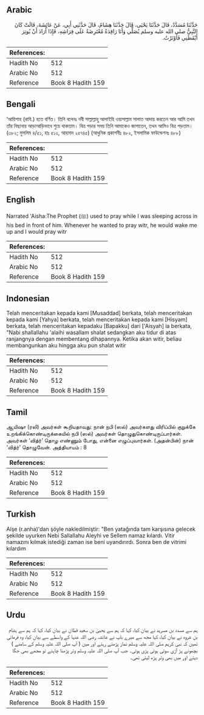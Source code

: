 ## Arabic


<div dir="rtl" lang="ar" style={{fontSize:'larger',backgroundColor:'#f8f9fa',padding:20}}>
حَدَّثَنَا مُسَدَّدٌ، قَالَ حَدَّثَنَا يَحْيَى، قَالَ حَدَّثَنَا هِشَامٌ، قَالَ حَدَّثَنِي أَبِي، عَنْ عَائِشَةَ، قَالَتْ كَانَ النَّبِيُّ صلى الله عليه وسلم يُصَلِّي وَأَنَا رَاقِدَةٌ مُعْتَرِضَةٌ عَلَى فِرَاشِهِ، فَإِذَا أَرَادَ أَنْ يُوتِرَ أَيْقَظَنِي فَأَوْتَرْتُ‏.‏
</div>
<div style={{backgroundColor:'#f8f9fa',padding:20, marginBottom: 10}}><table> <thead> <tr> <th>References:</th> <th></th> </tr> </thead> <tbody><tr><td>Hadith No</td><td>512</td></tr><tr><td>Arabic No</td><td>512</td></tr><tr><td>Reference</td><td>Book 8 Hadith 159</td></tr></tbody></table></div>

## Bengali


<div dir="ltr" lang="bn" style={{fontSize:'larger',backgroundColor:'#f8f9fa',padding:20}}>
‘আয়িশাহ (রাযি.) হতে বর্ণিত। তিনি বলেনঃ নবী সাল্লাল্লাহু আলাইহি ওয়াসাল্লাম সালাত আদায় করতেন আর আমি তখন তাঁর বিছানায় আড়াআড়িভাবে শুয়ে থাকতাম। বিত্র পড়ার সময় তিনি আমাকেও জাগাতেন, তখন আমিও বিত্র পড়তাম। (৩৮২; মুসলিম ৪/৫১, হাঃ ৫১২, আহমাদ ২৫৭৪৫) (আধুনিক প্রকাশনীঃ ৪৮২, ইসলামিক ফাউন্ডেশনঃ ৪৮৮)
</div>
<div style={{backgroundColor:'#f8f9fa',padding:20, marginBottom: 10}}><table> <thead> <tr> <th>References:</th> <th></th> </tr> </thead> <tbody><tr><td>Hadith No</td><td>512</td></tr><tr><td>Arabic No</td><td>512</td></tr><tr><td>Reference</td><td>Book 8 Hadith 159</td></tr></tbody></table></div>

## English


<div dir="ltr" lang="en" style={{fontSize:'larger',backgroundColor:'#f8f9fa',padding:20}}>
Narrated 'Aisha:The Prophet (ﷺ) used to pray while I was sleeping across in his bed in front of him. Whenever he wanted to pray witr, he would wake me up and I would pray witr
</div>
<div style={{backgroundColor:'#f8f9fa',padding:20, marginBottom: 10}}><table> <thead> <tr> <th>References:</th> <th></th> </tr> </thead> <tbody><tr><td>Hadith No</td><td>512</td></tr><tr><td>Arabic No</td><td>512</td></tr><tr><td>Reference</td><td>Book 8 Hadith 159</td></tr></tbody></table></div>

## Indonesian


<div dir="ltr" lang="id" style={{fontSize:'larger',backgroundColor:'#f8f9fa',padding:20}}>
Telah menceritakan kepada kami [Musaddad] berkata, telah menceritakan kepada kami [Yahya] berkata, telah menceritakan kepada kami [Hisyam] berkata, telah menceritakan kepadaku [Bapakku] dari ['Aisyah] ia berkata, "Nabi shallallahu 'alaihi wasallam shalat sedangkan aku tidur di atas ranjangnya dengan membentang dihapannya. Ketika akan witir, beliau membangunkan aku hingga aku pun shalat witir
</div>
<div style={{backgroundColor:'#f8f9fa',padding:20, marginBottom: 10}}><table> <thead> <tr> <th>References:</th> <th></th> </tr> </thead> <tbody><tr><td>Hadith No</td><td>512</td></tr><tr><td>Arabic No</td><td>512</td></tr><tr><td>Reference</td><td>Book 8 Hadith 159</td></tr></tbody></table></div>

## Tamil


<div dir="ltr" lang="ta" style={{fontSize:'larger',backgroundColor:'#f8f9fa',padding:20}}>
ஆயிஷா (ரலி) அவர்கள் கூறியதாவது: நான் நபி (ஸல்) அவர்களது விரிப்பில் குறுக்கே உறங்கிக்கொண்டிருக்கையில் நபி (ஸல்) அவர்கள் தொழுதுகொண்டிருப்பார்கள். அவர்கள் ‘வித்ர்’ தொழ எண்ணும் போது, என்னை எழுப்புவார்கள். (அதன்பின்) நான் ‘வித்ர்’ தொழுவேன். அத்தியாயம் : 8
</div>
<div style={{backgroundColor:'#f8f9fa',padding:20, marginBottom: 10}}><table> <thead> <tr> <th>References:</th> <th></th> </tr> </thead> <tbody><tr><td>Hadith No</td><td>512</td></tr><tr><td>Arabic No</td><td>512</td></tr><tr><td>Reference</td><td>Book 8 Hadith 159</td></tr></tbody></table></div>

## Turkish


<div dir="ltr" lang="tr" style={{fontSize:'larger',backgroundColor:'#f8f9fa',padding:20}}>
Aişe (r.anha)'dan şöyle nakledilmiştir: "Ben yatağında tam karşısına gelecek şekilde uyurken Nebi Sallallahu Aleyhi ve Sellem namaz kılardı. Vitir namazını kılmak istediği zaman ise beni uyandırırdı. Sonra ben de vitrimi kılardım
</div>
<div style={{backgroundColor:'#f8f9fa',padding:20, marginBottom: 10}}><table> <thead> <tr> <th>References:</th> <th></th> </tr> </thead> <tbody><tr><td>Hadith No</td><td>512</td></tr><tr><td>Arabic No</td><td>512</td></tr><tr><td>Reference</td><td>Book 8 Hadith 159</td></tr></tbody></table></div>

## Urdu


<div dir="rtl" lang="ur" style={{fontSize:'larger',backgroundColor:'#f8f9fa',padding:20}}>
ہم سے مسدد بن مسرہد نے بیان کیا، کہا کہ ہم سے یحییٰ بن سعید قطان نے بیان کیا، کہا کہ ہم سے ہشام بن عروہ نے بیان کیا، کہا مجھ سے میرے باپ نے عائشہ رضی اللہ عنہا کے واسطے سے بیان کیا، وہ فرماتی تھیں کہ نبی کریم صلی اللہ علیہ وسلم نماز پڑھتے رہتے اور میں ( آپ صلی اللہ علیہ وسلم کے سامنے ) بچھونے پڑ آڑی سوتی ہوئی پڑی ہوتی۔ جب آپ صلی اللہ علیہ وسلم وتر پڑھنا چاہتے تو مجھے بھی جگا دیتے اور میں بھی وتر پڑھ لیتی تھی۔
</div>
<div style={{backgroundColor:'#f8f9fa',padding:20, marginBottom: 10}}><table> <thead> <tr> <th>References:</th> <th></th> </tr> </thead> <tbody><tr><td>Hadith No</td><td>512</td></tr><tr><td>Arabic No</td><td>512</td></tr><tr><td>Reference</td><td>Book 8 Hadith 159</td></tr></tbody></table></div>